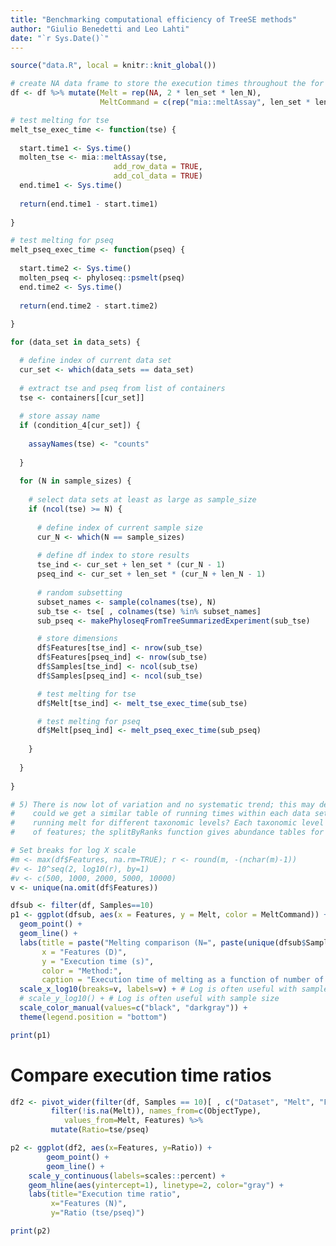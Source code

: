 ```yaml
---
title: "Benchmarking computational efficiency of TreeSE methods"
author: "Giulio Benedetti and Leo Lahti"
date: "`r Sys.Date()`"
---
```


```r
source("data.R", local = knitr::knit_global())
```

```r
# create NA data frame to store the execution times throughout the for loop
df <- df %>% mutate(Melt = rep(NA, 2 * len_set * len_N),
                    MeltCommand = c(rep("mia::meltAssay", len_set * len_N), rep("phyloseq::psMelt", len_set * len_N)))
```

```r
# test melting for tse
melt_tse_exec_time <- function(tse) {
  
  start.time1 <- Sys.time()
  molten_tse <- mia::meltAssay(tse,
                       add_row_data = TRUE,
                       add_col_data = TRUE)
  end.time1 <- Sys.time()
    
  return(end.time1 - start.time1)
  
}

# test melting for pseq
melt_pseq_exec_time <- function(pseq) {
      
  start.time2 <- Sys.time()
  molten_pseq <- phyloseq::psmelt(pseq)
  end.time2 <- Sys.time()
    
  return(end.time2 - start.time2)
      
}
```

```r
for (data_set in data_sets) {

  # define index of current data set
  cur_set <- which(data_sets == data_set)
  
  # extract tse and pseq from list of containers
  tse <- containers[[cur_set]]
  
  # store assay name
  if (condition_4[cur_set]) {
        
    assayNames(tse) <- "counts"
        
  }
  
  for (N in sample_sizes) {
    
    # select data sets at least as large as sample_size
    if (ncol(tse) >= N) {
      
      # define index of current sample size
      cur_N <- which(N == sample_sizes)
      
      # define df index to store results
      tse_ind <- cur_set + len_set * (cur_N - 1)
      pseq_ind <- cur_set + len_set * (cur_N + len_N - 1)
  
      # random subsetting
      subset_names <- sample(colnames(tse), N)
      sub_tse <- tse[ , colnames(tse) %in% subset_names]
      sub_pseq <- makePhyloseqFromTreeSummarizedExperiment(sub_tse)

      # store dimensions
      df$Features[tse_ind] <- nrow(sub_tse)
      df$Features[pseq_ind] <- nrow(sub_tse)
      df$Samples[tse_ind] <- ncol(sub_tse)
      df$Samples[pseq_ind] <- ncol(sub_tse)

      # test melting for tse
      df$Melt[tse_ind] <- melt_tse_exec_time(sub_tse)

      # test melting for pseq
      df$Melt[pseq_ind] <- melt_pseq_exec_time(sub_pseq)
    
    }
  
  }
  
}
```

```r

# 5) There is now lot of variation and no systematic trend; this may depend on data specifics;
#    could we get a similar table of running times within each data set? For instance, by
#    running melt for different taxonomic levels? Each taxonomic level has a different number
#    of features; the splitByRanks function gives abundance tables for all ranks

# Set breaks for log X scale
#m <- max(df$Features, na.rm=TRUE); r <- round(m, -(nchar(m)-1))
#v <- 10^seq(2, log10(r), by=1)
#v <- c(500, 1000, 2000, 5000, 10000)
v <- unique(na.omit(df$Features))

dfsub <- filter(df, Samples==10)
p1 <- ggplot(dfsub, aes(x = Features, y = Melt, color = MeltCommand)) +
  geom_point() + 
  geom_line() +
  labs(title = paste("Melting comparison (N=", paste(unique(dfsub$Samples), collapse=","), ")", sep =""),
       x = "Features (D)",
       y = "Execution time (s)",
       color = "Method:",
       caption = "Execution time of melting as a function of number of features") +
  scale_x_log10(breaks=v, labels=v) + # Log is often useful with sample size
  # scale_y_log10() + # Log is often useful with sample size
  scale_color_manual(values=c("black", "darkgray")) + 
  theme(legend.position = "bottom")

print(p1)
```

# Compare execution time ratios

```r
df2 <- pivot_wider(filter(df, Samples == 10)[ , c("Dataset", "Melt", "Features", "ObjectType")] %>%
         filter(!is.na(Melt)), names_from=c(ObjectType),
	        values_from=Melt, Features) %>%
         mutate(Ratio=tse/pseq)

p2 <- ggplot(df2, aes(x=Features, y=Ratio)) +
        geom_point() +
        geom_line() +
	scale_y_continuous(labels=scales::percent) +
	geom_hline(aes(yintercept=1), linetype=2, color="gray") + 
	labs(title="Execution time ratio",
	     x="Features (N)",
	     y="Ratio (tse/pseq)")

print(p2)
```